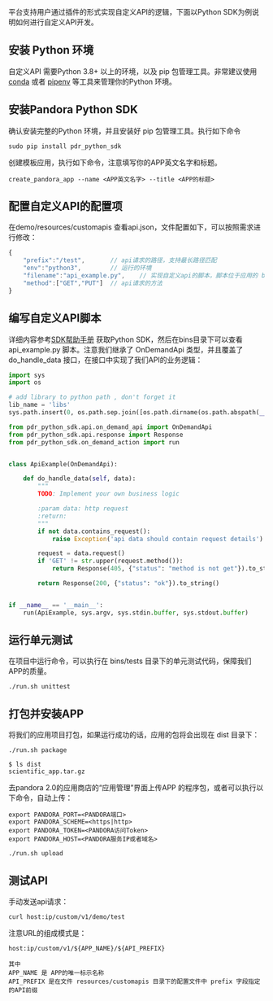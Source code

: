 平台支持用户通过插件的形式实现自定义API的逻辑，下面以Python SDK为例说明如何进行自定义API开发。

## 安装 Python 环境

自定义API 需要Python 3.8+ 以上的环境，以及 pip 包管理工具。非常建议使用 [conda](https://docs.conda.io/projects/conda/en/latest/user-guide/install/) 或者 [pipenv](https://github.com/pypa/pipenv) 等工具来管理你的Python 环境。


## 安装Pandora Python SDK

确认安装完整的Python 环境，并且安装好 pip 包管理工具。执行如下命令

```shell
sudo pip install pdr_python_sdk
```

创建模板应用，执行如下命令，注意填写你的APP英文名字和标题。

```shell
create_pandora_app --name <APP英文名字> --title <APP的标题>
```


## 配置自定义API的配置项

在demo/resources/customapis 查看api.json，文件配置如下，可以按照需求进行修改：

```javascript
{
    "prefix":"/test",       // api请求的路径，支持最长路径匹配
    "env":"python3",        // 运行的环境
    "filename":"api_example.py",    // 实现自定义api的脚本，脚本位于应用的 bins 目录下
    "method":["GET","PUT"]  // api请求的方法
}
```

## 编写自定义API脚本

详细内容参考[SDK帮助手册](/express/sdk/7282/custom-operators-sdk) 获取Python SDK，然后在bins目录下可以查看api_example.py 脚本。注意我们继承了 OnDemandApi 类型，并且覆盖了 do_handle_data 接口，在接口中实现了我们API的业务逻辑：

```python
import sys
import os

# add library to python path , don't forget it
lib_name = 'libs'
sys.path.insert(0, os.path.sep.join([os.path.dirname(os.path.abspath(__file__)), lib_name]))

from pdr_python_sdk.api.on_demand_api import OnDemandApi
from pdr_python_sdk.api.response import Response
from pdr_python_sdk.on_demand_action import run


class ApiExample(OnDemandApi):

    def do_handle_data(self, data):
        """
        TODO: Implement your own business logic

        :param data: http request
        :return:
        """
        if not data.contains_request():
            raise Exception('api data should contain request details')

        request = data.request()
        if 'GET' != str.upper(request.method()):
            return Response(405, {"status": "method is not get"}).to_string()

        return Response(200, {"status": "ok"}).to_string()


if __name__ == '__main__':
    run(ApiExample, sys.argv, sys.stdin.buffer, sys.stdout.buffer)

```

## 运行单元测试

在项目中运行命令，可以执行在 bins/tests 目录下的单元测试代码，保障我们APP的质量。


```shell
./run.sh unittest
```


## 打包并安装APP

将我们的应用项目打包，如果运行成功的话，应用的包将会出现在 dist 目录下：

```shell
./run.sh package 

$ ls dist 
scientific_app.tar.gz
```

去pandora 2.0的应用商店的“应用管理”界面上传APP 的程序包，或者可以执行以下命令，自动上传：

```shell
export PANDORA_PORT=<PANDORA端口>
export PANDORA_SCHEME=<https|http>
export PANDORA_TOKEN=<PANDORA访问Token>
export PANDORA_HOST=<PANDORA服务IP或者域名>

./run.sh upload
```



## 测试API

手动发送api请求：

```shell
curl host:ip/custom/v1/demo/test
```

注意URL的组成模式是： 

```
host:ip/custom/v1/${APP_NAME}/${API_PREFIX}

其中 
APP_NAME 是 APP的唯一标示名称
API_PREFIX 是在文件 resources/customapis 目录下的配置文件中 prefix 字段指定的API前缀
```